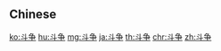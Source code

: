 {{also|鬥爭}}
==Chinese==
{{zh-see|鬥爭}}

[[ko:斗争]]
[[hu:斗争]]
[[mg:斗争]]
[[ja:斗争]]
[[th:斗争]]
[[chr:斗争]]
[[zh:斗争]]